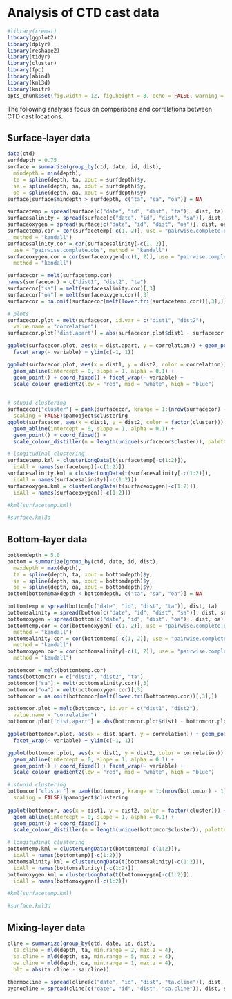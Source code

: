 # Analysis of CTD cast data

```{r include = FALSE}
#library(rremat)
library(ggplot2)
library(dplyr)
library(reshape2)
library(tidyr)
library(cluster)
library(fpc)
library(abind)
library(kml3d)
library(knitr)
opts_chunk$set(fig.width = 12, fig.height = 8, echo = FALSE, warning = FALSE)
```

The following analyses focus on comparisons and correlations between CTD cast 
locations.

## Surface-layer data

```{r get-surface}
data(ctd)
surfdepth = 0.75
surface = summarize(group_by(ctd, date, id, dist), 
  mindepth = min(depth),
  ta = spline(depth, ta, xout = surfdepth)$y,
  sa = spline(depth, sa, xout = surfdepth)$y,
  oa = spline(depth, oa, xout = surfdepth)$y) 
surface[surface$mindepth > surfdepth, c("ta", "sa", "oa")] = NA 

surfacetemp = spread(surface[c("date", "id", "dist", "ta")], dist, ta)
surfacesalinity = spread(surface[c("date", "id", "dist", "sa")], dist, sa)
surfaceoxygen = spread(surface[c("date", "id", "dist", "oa")], dist, oa)
surfacetemp.cor = cor(surfacetemp[-c(1, 2)], use = "pairwise.complete.obs", 
  method = "kendall")
surfacesalinity.cor = cor(surfacesalinity[-c(1, 2)], 
  use = "pairwise.complete.obs", method = "kendall")
surfaceoxygen.cor = cor(surfaceoxygen[-c(1, 2)], use = "pairwise.complete.obs", 
  method = "kendall")

surfacecor = melt(surfacetemp.cor)
names(surfacecor) = c("dist1", "dist2", "ta")
surfacecor["sa"] = melt(surfacesalinity.cor)[,3]
surfacecor["oa"] = melt(surfaceoxygen.cor)[,3]
surfacecor = na.omit(surfacecor[melt(lower.tri(surfacetemp.cor))[,3],])

# plots
surfacecor.plot = melt(surfacecor, id.var = c("dist1", "dist2"), 
  value.name = "correlation")
surfacecor.plot['dist.apart'] = abs(surfacecor.plot$dist1 - surfacecor.plot$dist2)

ggplot(surfacecor.plot, aes(x = dist.apart, y = correlation)) + geom_point() + 
  facet_wrap(~ variable) + ylim(c(-1, 1))

ggplot(surfacecor.plot, aes(x = dist1, y = dist2, color = correlation)) + 
  geom_abline(intercept = 0, slope = 1, alpha = 0.1) + 
  geom_point() + coord_fixed() + facet_wrap(~ variable) +   
  scale_colour_gradient2(low = "red", mid = "white", high = "blue")

  
# stupid clustering
surfacecor["cluster"] = pamk(surfacecor, krange = 1:(nrow(surfacecor) - 1), 
  scaling = FALSE)$pamobject$clustering
ggplot(surfacecor, aes(x = dist1, y = dist2, color = factor(cluster))) + 
  geom_abline(intercept = 0, slope = 1, alpha = 0.1) + 
  geom_point() + coord_fixed() +   
  scale_colour_distiller(n = length(unique(surfacecor$cluster)), palette = "Set1")  

# longitudinal clustering
surfacetemp.kml = clusterLongData(t(surfacetemp[-c(1:2)]), 
  idAll = names(surfacetemp)[-c(1:2)])
surfacesalinity.kml = clusterLongData(t(surfacesalinity[-c(1:2)]), 
  idAll = names(surfacesalinity)[-c(1:2)])
surfaceoxygen.kml = clusterLongData(t(surfaceoxygen[-c(1:2)]), 
  idAll = names(surfaceoxygen)[-c(1:2)])

#kml(surfacetemp.kml)

#surface.kml3d

```

## Bottom-layer data
  
```{r get-bottom}
bottomdepth = 5.0
bottom = summarize(group_by(ctd, date, id, dist), 
  maxdepth = max(depth),
  ta = spline(depth, ta, xout = bottomdepth)$y,
  sa = spline(depth, sa, xout = bottomdepth)$y,
  oa = spline(depth, oa, xout = bottomdepth)$y)  
bottom[bottom$maxdepth < bottomdepth, c("ta", "sa", "oa")] = NA

bottomtemp = spread(bottom[c("date", "id", "dist", "ta")], dist, ta)
bottomsalinity = spread(bottom[c("date", "id", "dist", "sa")], dist, sa)
bottomoxygen = spread(bottom[c("date", "id", "dist", "oa")], dist, oa)
bottomtemp.cor = cor(bottomoxygen[-c(1, 2)], use = "pairwise.complete.obs", 
  method = "kendall")
bottomsalinity.cor = cor(bottomtemp[-c(1, 2)], use = "pairwise.complete.obs", 
  method = "kendall")
bottomoxygen.cor = cor(bottomsalinity[-c(1, 2)], use = "pairwise.complete.obs", 
  method = "kendall")

bottomcor = melt(bottomtemp.cor)
names(bottomcor) = c("dist1", "dist2", "ta")
bottomcor["sa"] = melt(bottomsalinity.cor)[,3]
bottomcor["oa"] = melt(bottomoxygen.cor)[,3]
bottomcor = na.omit(bottomcor[melt(lower.tri(bottomtemp.cor))[,3],])

bottomcor.plot = melt(bottomcor, id.var = c("dist1", "dist2"), 
  value.name = "correlation")
bottomcor.plot['dist.apart'] = abs(bottomcor.plot$dist1 - bottomcor.plot$dist2)

ggplot(bottomcor.plot, aes(x = dist.apart, y = correlation)) + geom_point() + 
  facet_wrap(~ variable) + ylim(c(-1, 1))

ggplot(bottomcor.plot, aes(x = dist1, y = dist2, color = correlation)) + 
  geom_abline(intercept = 0, slope = 1, alpha = 0.1) + 
  geom_point() + coord_fixed() + facet_wrap(~ variable) + 
  scale_colour_gradient2(low = "red", mid = "white", high = "blue") 

# stupid clustering
bottomcor["cluster"] = pamk(bottomcor, krange = 1:(nrow(bottomcor) - 1), 
  scaling = FALSE)$pamobject$clustering
  
ggplot(bottomcor, aes(x = dist1, y = dist2, color = factor(cluster))) + 
  geom_abline(intercept = 0, slope = 1, alpha = 0.1) + 
  geom_point() + coord_fixed() +   
  scale_colour_distiller(n = length(unique(bottomcor$cluster)), palette = "Set1")  

# longitudinal clustering
bottomtemp.kml = clusterLongData(t(bottomtemp[-c(1:2)]), 
  idAll = names(bottomtemp)[-c(1:2)])
bottomsalinity.kml = clusterLongData(t(bottomsalinity[-c(1:2)]), 
  idAll = names(bottomsalinity)[-c(1:2)])
bottomoxygen.kml = clusterLongData(t(bottomoxygen[-c(1:2)]), 
  idAll = names(bottomoxygen)[-c(1:2)])

#kml(surfacetemp.kml)

#surface.kml3d

```
  
## Mixing-layer data  

```{r get-clines}
cline = summarize(group_by(ctd, date, id, dist),
  ta.cline = mld(depth, ta, min.range = 2, max.z = 4),  
  sa.cline = mld(depth, sa, min.range = 5, max.z = 4),
  oa.cline = mld(depth, oa, min.range = 1, max.z = 4),
  blt = abs(ta.cline - sa.cline))
    
thermocline = spread(cline[c("date", "id", "dist", "ta.cline")], dist, ta.cline)
pycnocline = spread(cline[c("date", "id", "dist", "sa.cline")], dist, sa.cline)
```
